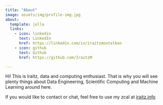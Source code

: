 ```yaml
---
title: "About"
image: assets/img/profile-img.jpg
about:
  template: jolla
  links:
    - icon: linkedin
      text: LinkedIn
      href: https://linkedin.com/in/iraitzmontalban
    - icon: github
      text: Github
      href: https://github.com/IraitzM

---
```


Hi! This is Iraitz, data and computing enthusiast. That is why you will see plenty things about Data Engineering, Scientific Computing and Machine Learning around here.

If you would like to contact or chat, feel free to use my zcal at [iraitz.info](http://iraitz.info)
